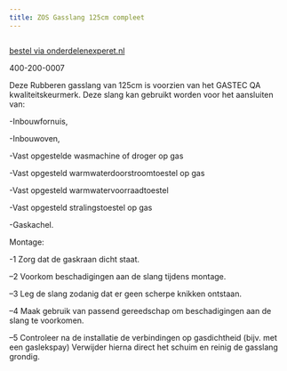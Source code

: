 ```yaml
---
title: ZOS Gasslang 125cm compleet
---
```



<Image src={imageProduct} width={imageProduct.width} alt="" />

[bestel via onderdelenexperet.nl](https://www.onderdelenexpert.nl/zos-gasslang-125cm-compleet-404661)

400-200-0007

Deze Rubberen gasslang van 125cm is voorzien van het GASTEC QA kwaliteitskeurmerk.
Deze slang kan gebruikt worden voor het aansluiten van:

-Inbouwfornuis, 

-Inbouwoven, 

-Vast opgestelde wasmachine of droger op gas

-Vast opgesteld warmwaterdoorstroomtoestel op gas 

-Vast opgesteld warmwatervoorraadtoestel

-Vast opgesteld stralingstoestel op gas 

-Gaskachel.

Montage:

-1 Zorg dat de gaskraan dicht staat.

–2 Voorkom beschadigingen aan de slang tijdens montage.

–3 Leg de slang zodanig dat er geen scherpe knikken ontstaan.

–4 Maak gebruik van passend gereedschap om beschadigingen aan de slang te voorkomen.

–5 Controleer na de installatie de verbindingen op gasdichtheid (bijv. met een gaslekspay)
Verwijder hierna direct het schuim en reinig de gasslang grondig.

